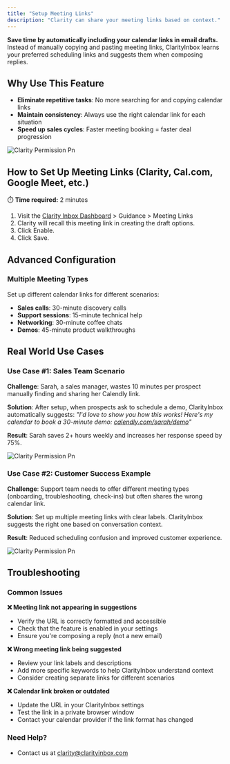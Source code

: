 ```yaml
---
title: "Setup Meeting Links"
description: "Clarity can share your meeting links based on context."
---
```


**Save time by automatically including your calendar links in email drafts.** Instead of manually copying and pasting meeting links, ClarityInbox learns your preferred scheduling links and suggests them when composing replies.

## Why Use This Feature

- **Eliminate repetitive tasks**: No more searching for and copying calendar links
- **Maintain consistency**: Always use the right calendar link for each situation
- **Speed up sales cycles**: Faster meeting booking = faster deal progression


![Clarity Permission Pn](/images/meeting-links.png)

## How to Set Up Meeting Links  (Clarity, Cal.com, Google Meet, etc.)

⏱️ **Time required:** 2 minutes

1. Visit the [Clarity Inbox Dashboard](https://app.clarityinbox.com/dashboard) \> Guidance \> Meeting Links 
2. Clarity will recall this meeting link in creating the draft options. 
3. Click Enable. 
4. Click Save.

## Advanced Configuration

### Multiple Meeting Types
Set up different calendar links for different scenarios:

- **Sales calls**: 30-minute discovery calls
- **Support sessions**: 15-minute technical help
- **Networking**: 30-minute coffee chats
- **Demos**: 45-minute product walkthroughs


## Real World Use Cases

### Use Case #1: Sales Team Scenario

**Challenge**: Sarah, a sales manager, wastes 10 minutes per prospect manually finding and sharing her Calendly link.

**Solution**: After setup, when prospects ask to schedule a demo, ClarityInbox automatically suggests: *"I'd love to show you how this works! Here's my calendar to book a 30-minute demo: [calendly.com/sarah/demo](http://calendly.com/sarah/demo)"*

**Result**: Sarah saves 2+ hours weekly and increases her response speed by 75%.

![Clarity Permission Pn](/images/calendly.png)

### Use Case #2: Customer Success Example


**Challenge**: Support team needs to offer different meeting types (onboarding, troubleshooting, check-ins) but often shares the wrong calendar link.

**Solution**: Set up multiple meeting links with clear labels. ClarityInbox suggests the right one based on conversation context.

**Result**: Reduced scheduling confusion and improved customer experience.

![Clarity Permission Pn](/images/cal.png)


## Troubleshooting

### Common Issues

**❌ Meeting link not appearing in suggestions**
- Verify the URL is correctly formatted and accessible
- Check that the feature is enabled in your settings
- Ensure you're composing a reply (not a new email)

**❌ Wrong meeting link being suggested**
- Review your link labels and descriptions
- Add more specific keywords to help ClarityInbox understand context
- Consider creating separate links for different scenarios

**❌ Calendar link broken or outdated**
- Update the URL in your ClarityInbox settings
- Test the link in a private browser window
- Contact your calendar provider if the link format has changed

### Need Help?
- Contact us at [clarity@clarityinbox.com](mailto:clarity@clarityinbox.com)